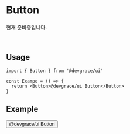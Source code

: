 
# Button

현재 준비중입니다.

<br />

## Usage
```tsx
import { Button } from '@devgrace/ui'

const Exampe = () => {
  return <Button>@devgrace/ui Button</Button>
}
```

## Example
<Button>@devgrace/ui Button</Button>
